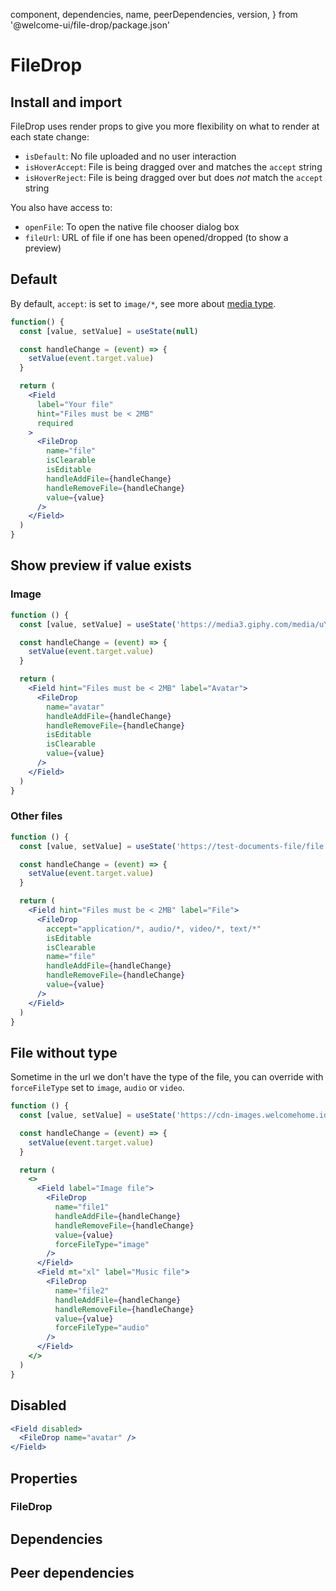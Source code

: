 
  component,
  dependencies,
  name,
  peerDependencies,
  version,
} from '@welcome-ui/file-drop/package.json'

# FileDrop

<tagversion version={version} name={name} component={component} />

## Install and import

<usage component={component} name={name} peerDependencies={peerDependencies} />

FileDrop uses render props to give you more flexibility on what to render at each state change:

- `isDefault`: No file uploaded and no user interaction
- `isHoverAccept`: File is being dragged over and matches the `accept` string
- `isHoverReject`: File is being dragged over but does _not_ match the `accept` string

You also have access to:

- `openFile`: To open the native file chooser dialog box
- `fileUrl`: URL of file if one has been opened/dropped (to show a preview)

## Default

By default, `accept`: is set to `image/*`, see more about [media type](https://www.iana.org/assignments/media-types/media-types.xhtml).

```jsx
function() {
  const [value, setValue] = useState(null)

  const handleChange = (event) => {
    setValue(event.target.value)
  }

  return (
    <Field
      label="Your file"
      hint="Files must be < 2MB"
      required
    >
      <FileDrop
        name="file"
        isClearable
        isEditable
        handleAddFile={handleChange}
        handleRemoveFile={handleChange}
        value={value}
      />
    </Field>
  )
}
```

## Show preview if value exists

### Image

```jsx
function () {
  const [value, setValue] = useState('https://media3.giphy.com/media/uYiJD8fcWDys8/giphy.gif?cid=790b76115d08fb457747437951ff7674&rid=giphy.gif')

  const handleChange = (event) => {
    setValue(event.target.value)
  }

  return (
    <Field hint="Files must be < 2MB" label="Avatar">
      <FileDrop
        name="avatar"
        handleAddFile={handleChange}
        handleRemoveFile={handleChange}
        isEditable
        isClearable
        value={value}
      />
    </Field>
  )
}
```

### Other files

```jsx
function () {
  const [value, setValue] = useState('https://test-documents-file/file.docx?v=63731713698')

  const handleChange = (event) => {
    setValue(event.target.value)
  }

  return (
    <Field hint="Files must be < 2MB" label="File">
      <FileDrop
        accept="application/*, audio/*, video/*, text/*"
        isEditable
        isClearable
        name="file"
        handleAddFile={handleChange}
        handleRemoveFile={handleChange}
        value={value}
      />
    </Field>
  )
}
```

## File without type

Sometime in the url we don't have the type of the file, you can override with `forceFileType` set to `image`, `audio` or `video`.

```jsx
function () {
  const [value, setValue] = useState('https://cdn-images.welcomehome.io/zn9KvR98haoYRV6m1T-LR4c5h0HPZtVtvzwKPv02wgA/rs:auto:600::/q:100/czM6Ly93aC1wcml2YXRlLXByb2R1Y3Rpb24vcHJvZHVjdGlvbi91cGxvYWRzL3doL2Jsb2Nrcy9iZTI2MTc4OC1mYjc5LTRlZTQtYjQ4OC04ZDhiYTk4YTY3NDIvY292ZXIvdHdpdHRlckB4Mi5wbmc')

  const handleChange = (event) => {
    setValue(event.target.value)
  }

  return (
    <>
      <Field label="Image file">
        <FileDrop
          name="file1"
          handleAddFile={handleChange}
          handleRemoveFile={handleChange}
          value={value}
          forceFileType="image"
        />
      </Field>
      <Field mt="xl" label="Music file">
        <FileDrop
          name="file2"
          handleAddFile={handleChange}
          handleRemoveFile={handleChange}
          value={value}
          forceFileType="audio"
        />
      </Field>
    </>
  )
}
```

## Disabled

```jsx
<Field disabled>
  <FileDrop name="avatar" />
</Field>
```

## Properties

### FileDrop

<props propTypes={props.propTypes.FileDrop} />

## Dependencies

<dependencies dependencies={dependencies} />

## Peer dependencies

<dependencies dependencies={peerDependencies} />
